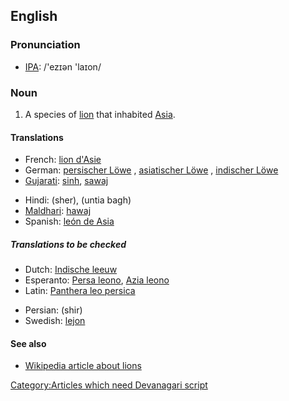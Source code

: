 ==English==

===Pronunciation===
*[[w:IPA|IPA]]: /'ezɪən 'laɪon/

===Noun===
{{en-noun|sg=[[Asian]] [[lion]]}}

#A species of [[lion]] that inhabited [[Asia]].

====Translations====
{{top}}
*French: [[lion d'Asie]] {{m}}
*German: [[persischer Löwe]] {{m}}, [[asiatischer Löwe]] {{m}}, [[indischer Löwe]] {{m}}
*[[Gujarati]]: [[sinh]], [[sawaj]] 
{{mid}}
*Hindi: (sher), (untia bagh) <!-- (literally: camel tiger) --> [[Category:Articles which need Devanagari script]]
*[[Maldhari]]: [[hawaj]]
*Spanish: [[león de Asia]] {{m}}
{{bottom}}

=====Translations to be checked=====
{{checktrans}}
<!-- Should the initial letters of these be minuscule? -->
*Dutch: [[Indische leeuw]] {{m}}
*Esperanto: [[Persa leono]], [[Azia leono]]
*Latin: [[Panthera leo persica]]
<!-- 
Are these specific to the Asian lion? -->
*Persian: {{FAchar|[[شیر]]}} (shir)
*Swedish: [[lejon]]

====See also====
*[[w:Lion|Wikipedia article about lions]]